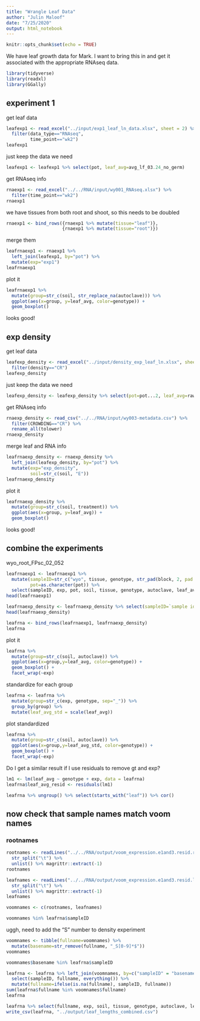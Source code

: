 ```yaml
---
title: "Wrangle Leaf Data"
author: "Julin Maloof"
date: "7/25/2020"
output: html_notebook
---
```


```r
knitr::opts_chunk$set(echo = TRUE)
```

We have leaf growth data for Mark.  I want to bring this in and get it associated with the appropriate RNAseq data.

```r
library(tidyverse)
library(readxl)
library(GGally)
```

## experiment 1

get leaf data
```r
leafexp1 <- read_excel("../input/exp1_leaf_ln_data.xlsx", sheet = 2) %>%
  filter(data_type=="RNAseq",
         time_point=="wk2")
leafexp1
```

just keep the data we need
```r
leafexp1 <- leafexp1 %>% select(pot, leaf_avg=avg_lf_03.24_no_germ)
```


get RNAseq info
```r
rnaexp1 <- read_excel("../../RNA/input/wy001_RNAseq.xlsx") %>%
  filter(time_point=="wk2")
rnaexp1
```

we have tissues from both root and shoot, so this needs to be doubled
```r
rnaexp1 <- bind_rows({rnaexp1 %>% mutate(tissue="leaf")},
                     {rnaexp1 %>% mutate(tissue="root")})
```


merge them
```r
leafrnaexp1 <- rnaexp1 %>%
  left_join(leafexp1, by="pot") %>%
  mutate(exp="exp1")
leafrnaexp1
```
plot it
```r
leafrnaexp1 %>%
  mutate(group=str_c(soil, str_replace_na(autoclave))) %>%
  ggplot(aes(x=group, y=leaf_avg, color=genotype)) +
  geom_boxplot()
```

looks good!

## exp density


get leaf data
```r
leafexp_density <- read_excel("../input/density_exp_leaf_ln.xlsx", sheet = 2) %>%
  filter(density=="CR")
leafexp_density
```

just keep the data we need
```r
leafexp_density <- leafexp_density %>% select(pot=pot...2, leaf_avg=raw_avg_lf_11.07.17, genotype)
```

get RNAseq info
```r
rnaexp_density <- read_csv("../../RNA/input/wy003-metadata.csv") %>%
  filter(CROWDING=="CR") %>%
  rename_all(tolower)
rnaexp_density
```

merge leaf and RNA info
```r
leafrnaexp_density <- rnaexp_density %>%
  left_join(leafexp_density, by="pot") %>%
  mutate(exp="exp_density",
         soil=str_c(soil, "E"))
leafrnaexp_density
```
plot it
```r
leafrnaexp_density %>%
  mutate(group=str_c(soil, treatment)) %>%
  ggplot(aes(x=group, y=leaf_avg)) +
  geom_boxplot()
```

looks good!

## combine the experiments

wyo_root_FPsc_02_052

```r
leafrnaexp1 <- leafrnaexp1 %>% 
  mutate(sampleID=str_c("wyo", tissue, genotype, str_pad(block, 2, pad = "0"), str_pad(pot, 3, pad = "0"), sep = "_" ),
         pot=as.character(pot)) %>%
  select(sampleID, exp, pot, soil, tissue, genotype, autoclave, leaf_avg)
head(leafrnaexp1)
```


```r
leafrnaexp_density <- leafrnaexp_density %>% select(sampleID=`sample id`, exp, pot, soil, tissue, genotype, autoclave=treatment, leaf_avg)
head(leafrnaexp_density)
```

```r
leafrna <- bind_rows(leafrnaexp1, leafrnaexp_density)
leafrna
```
plot it

```r
leafrna %>%
  mutate(group=str_c(soil, autoclave)) %>%
  ggplot(aes(x=group,y=leaf_avg, color=genotype)) +
  geom_boxplot() +
  facet_wrap(~exp)
```

standardize for each group
```r
leafrna <- leafrna %>%
  mutate(group=str_c(exp, genotype, sep="_")) %>%
  group_by(group) %>%
  mutate(leaf_avg_std = scale(leaf_avg))
```

plot standardized
```r
leafrna %>%
  mutate(group=str_c(soil, autoclave)) %>%
  ggplot(aes(x=group,y=leaf_avg_std, color=genotype)) +
  geom_boxplot() +
  facet_wrap(~exp)
```

Do I get a similar result if I use residuals to remove gt and exp?

```r
lm1 <- lm(leaf_avg ~ genotype + exp, data = leafrna)
leafrna$leaf_avg_resid <- residuals(lm1)
```

```r
leafrna %>% ungroup() %>% select(starts_with("leaf")) %>% cor()
```

## now check that sample names match voom names

### rootnames
```r
rootnames <- readLines("../../RNA/output/voom_expression.e1and3.resid.root.txt.gz", n=1) %>%
  str_split("\t") %>%
  unlist() %>% magrittr::extract(-1)
rootnames
```


```r
leafnames <- readLines("../../RNA/output/voom_expression.e1and3.resid.leaf.txt.gz", n=1) %>%
  str_split("\t") %>%
  unlist() %>% magrittr::extract(-1)
leafnames
```

```r
voomnames <- c(rootnames, leafnames)
```

```r
voomnames %in% leafrna$sampleID
```

uggh, need to add the "S" number to density experiment

```r
voomnames <- tibble(fullname=voomnames) %>%
  mutate(basename=str_remove(fullname, "_S[0-9]*$"))
voomnames
```

```r
voomnames$basename %in% leafrna$sampleID
```


```r
leafrna <- leafrna %>% left_join(voomnames, by=c("sampleID" = "basename")) %>%
  select(sampleID, fullname, everything()) %>%
  mutate(fullname=ifelse(is.na(fullname), sampleID, fullname))
sum(leafrna$fullname %in% voomnames$fullname)
leafrna
```

```r
leafrna %>% select(fullname, exp, soil, tissue, genotype, autoclave, leaf_avg, leaf_avg_std)
write_csv(leafrna, "../output/leaf_lengths_combined.csv")
```


